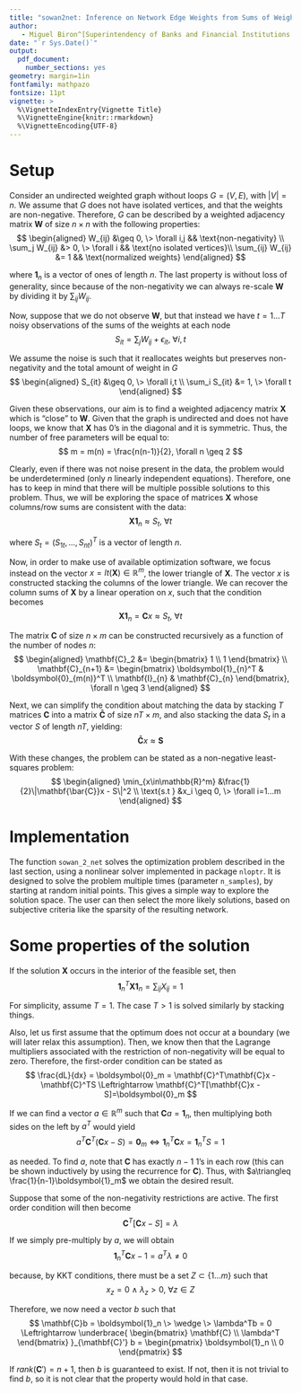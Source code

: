 ```yaml
---
title: "sowan2net: Inference on Network Edge Weights from Sums of Weights At the Nodes"
author: 
   - Miguel Biron^[Superintendency of Banks and Financial Institutions (SBIF), Santiago, Chile]
date: "`r Sys.Date()`"
output:
  pdf_document:
    number_sections: yes
geometry: margin=1in
fontfamily: mathpazo
fontsize: 11pt
vignette: >
  %\VignetteIndexEntry{Vignette Title}
  %\VignetteEngine{knitr::rmarkdown}
  %\VignetteEncoding{UTF-8}
---
```


# Setup

Consider an undirected weighted graph without loops $G = (V, E)$, with $|V| = n$. We assume that $G$ does not have isolated vertices, and that the weights are non-negative. Therefore, $G$ can be described by a weighted adjacency matrix $\mathbf{W}$ of size $n \times n$ with the following properties:
$$
\begin{aligned}
W_{ij} &\geq 0, \> \forall i,j && \text{non-negativity} \\
\sum_j W_{ij} &> 0, \> \forall i && \text{no isolated vertices}\\
\sum_{ij} W_{ij} &= 1 && \text{normalized weights}
\end{aligned}
$$

where $\boldsymbol{1}_n$ is a vector of ones of length $n$. The last property is without loss of generality, since because of the non-negativity we can always re-scale $\mathbf{W}$ by dividing it by $\sum_{ij} W_{ij}$.

Now, suppose that we do not observe $\mathbf{W}$, but that instead we have $t=1...T$ noisy observations of the sums of the weights at each node
$$
S_{it} = \sum_jW_{ij}+\epsilon_{it}, \> \forall i,t
$$

We assume the noise is such that it reallocates weights but preserves non-negativity and the total amount of weight in $G$
$$
\begin{aligned}
S_{it} &\geq 0, \> \forall i,t \\
\sum_i S_{it} &= 1, \> \forall t
\end{aligned}
$$

Given these observations, our aim is to find a weighted adjacency matrix $\mathbf{X}$ which is "close" to $\mathbf{W}$. Given that the graph is undirected and does not have loops, we know that $\mathbf{X}$ has 0's in the diagonal and it is symmetric. Thus, the number of free parameters will be equal to:
$$
m = m(n) = \frac{n(n-1)}{2}, \forall n \geq 2
$$

Clearly, even if there was not noise present in the data, the problem would be underdetermined (only $n$ linearly independent equations). Therefore, one has to keep in mind that there will be multiple possible solutions to this problem. Thus, we will be exploring the space of matrices $\mathbf{X}$ whose columns/row sums are consistent with the data:
$$
\mathbf{X}\boldsymbol{1}_n \approx S_t, \> \forall t
$$

where $S_t = (S_{1t},...,S_{nt})^T$ is a vector of length $n$. 

Now, in order to make use of available optimization software, we focus instead on the vector $x = lt(\mathbf{X}) \in \mathbb{R}^m$, the lower triangle of $\mathbf{X}$. The vector $x$ is constructed stacking the columns of the lower triangle. We can recover the column sums of $\mathbf{X}$ by a linear operation on $x$, such that the condition becomes
$$
\mathbf{X}\boldsymbol{1}_n = \mathbf{C}x \approx S_t, \> \forall t
$$

The matrix $\mathbf{C}$ of size $n \times m$ can be constructed recursively as a function of the number of nodes $n$:
$$
\begin{aligned}
\mathbf{C}_2 &=
\begin{bmatrix}
1 \\
1
\end{bmatrix} \\
\mathbf{C}_{n+1} &=
\begin{bmatrix}
\boldsymbol{1}_{n}^T & \boldsymbol{0}_{m(n)}^T  \\
\mathbf{I}_{n} & \mathbf{C}_{n}
\end{bmatrix}, \forall n \geq 3
\end{aligned}
$$

Next, we can simplify the condition about matching the data by stacking $T$ matrices $\mathbf{C}$ into a matrix $\mathbf{\bar{C}}$ of size $nT \times m$, and also stacking the data $S_t$ in a vector $S$ of length $nT$, yielding:
$$
\mathbf{\bar{C}}x \approx \boldsymbol{S}
$$

With these changes, the problem can be stated as a non-negative least-squares problem:
$$
\begin{aligned}
\min_{x\in\mathbb{R}^m} &\frac{1}{2}\|\mathbf{\bar{C}}x - S\|^2 \\
\text{s.t } &x_i \geq 0, \> \forall i=1...m
\end{aligned}
$$

# Implementation

The function `sowan_2_net` solves the optimization problem described in the last section, using a nonlinear solver implemented in package `nloptr`. It is designed to solve the problem multiple times (parameter `n_samples`), by starting at random initial points. This gives a simple way to explore the solution space. The user can then select the more likely solutions, based on subjective criteria like the sparsity of the resulting network.

# Some properties of the solution

\textbf{Property 1:} If the solution $\mathbf{X}$ occurs in the interior of the feasible set, then
$$
\boldsymbol{1}_n^T \mathbf{X} \boldsymbol{1}_n = \sum_{ij}X_{ij} = 1
$$

\textbf{Proof:} For simplicity, assume $T=1$. The case $T>1$ is solved similarly by stacking things.

Also, let us first assume that the optimum does not occur at a boundary (we will later relax this assumption). Then, we know then that the Lagrange multipliers associated with the restriction of non-negativity will be equal to zero. Therefore, the first-order condition can be stated as
$$
\frac{dL}{dx} = \boldsymbol{0}_m = \mathbf{C}^T\mathbf{C}x - \mathbf{C}^TS \Leftrightarrow  \mathbf{C}^T[\mathbf{C}x - S]=\boldsymbol{0}_m
$$

If we can find a vector $a \in \mathbb{R}^m$ such that $\mathbf{C}a=\boldsymbol{1}_n$, then multiplying both sides on the left by $a^T$ would yield
$$
a^T\mathbf{C}^T(\mathbf{C}x - S)=\boldsymbol{0}_m \Leftrightarrow \boldsymbol{1}_n^T\mathbf{C}x = \boldsymbol{1}_n^TS = 1
$$

as needed. To find $a$, note that $\mathbf{C}$ has exactly $n-1$ 1's in each row (this can be shown inductively by using the recurrence for $\mathbf{C}$). Thus, with $a\triangleq \frac{1}{n-1}\boldsymbol{1}_m$ we obtain the desired result.

\textbf{Comments:} Suppose that some of the non-negativity restrictions are active. The first order condition will then become
$$
\mathbf{C}^T[\mathbf{C}x - S]=\lambda
$$

If we simply pre-multiply by $a$, we will obtain
$$
\boldsymbol{1}_n^T\mathbf{C}x - 1 = a^T\lambda \neq 0
$$

because, by KKT conditions, there must be a set $Z\subset\{1...m\}$ such that
$$
x_z = 0 \> \wedge \> \lambda_z > 0, \> \forall z\in Z
$$

Therefore, we now need a vector $b$ such that
$$
\mathbf{C}b = \boldsymbol{1}_n \> \wedge \> \lambda^Tb = 0 \Leftrightarrow 
\underbrace{
\begin{bmatrix}
\mathbf{C} \\
\lambda^T
\end{bmatrix}
}_{\mathbf{C}'}
b
=
\begin{pmatrix}
\boldsymbol{1}_n \\
0
\end{pmatrix}
$$

If $rank(\mathbf{C}') = n+1$, then $b$ is guaranteed to exist. If not, then it is not trivial to find $b$, so it is not clear that the property would hold in that case.
